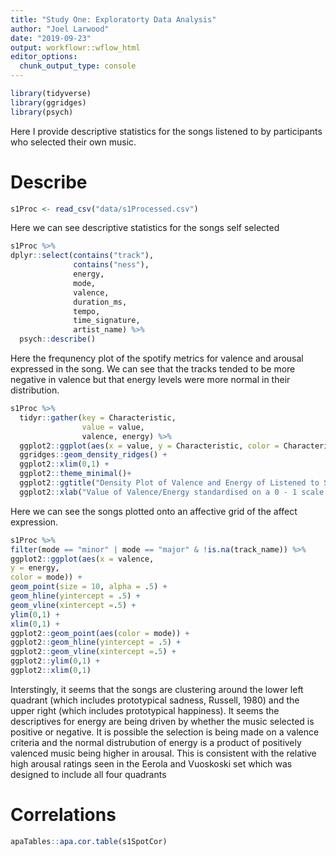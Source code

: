 ```yaml
---
title: "Study One: Exploratorty Data Analysis"
author: "Joel Larwood"
date: "2019-09-23"
output: workflowr::wflow_html
editor_options:
  chunk_output_type: console
---
```

```r
library(tidyverse)
library(ggridges)
library(psych)
```

Here I provide descriptive statistics for the songs listened to by participants who selected their own music. 

# Describe

```r
s1Proc <- read_csv("data/s1Processed.csv")
```


Here we can see descriptive statistics for the songs self selected
```r
s1Proc %>% 
dplyr::select(contains("track"),
              contains("ness"),
              energy,
              mode,
              valence,
              duration_ms,
              tempo,
              time_signature,
              artist_name) %>% 
  psych::describe()
```

Here the frequnency plot of the spotify metrics for valence and arousal expressed in the song. We can see that the tracks tended to be more negative in valence but that energy levels were more normal in their distribution. 
```r
s1Proc %>% 
  tidyr::gather(key = Characteristic,
                value = value,
                valence, energy) %>% 
  ggplot2::ggplot(aes(x = value, y = Characteristic, color = Characteristic, fill = Characteristic)) + 
  ggridges::geom_density_ridges() + 
  ggplot2::xlim(0,1) +
  ggplot2::theme_minimal()+ 
  ggplot2::ggtitle("Density Plot of Valence and Energy of Listened to Songs") + 
  ggplot2::xlab("Value of Valence/Energy standardised on a 0 - 1 scale. \nCloser to 0 is equal to less energy or less positive valence")

```

Here we can see the songs plotted onto an affective grid of the affect expression. 
```r
s1Proc %>% 
filter(mode == "minor" | mode == "major" & !is.na(track_name)) %>% 
ggplot2::ggplot(aes(x = valence,
y = energy,
color = mode)) +
geom_point(size = 10, alpha = .5) +
geom_hline(yintercept = .5) +
geom_vline(xintercept =.5) +
ylim(0,1) +
xlim(0,1) +
ggplot2::geom_point(aes(color = mode)) +
ggplot2::geom_hline(yintercept = .5) +
ggplot2::geom_vline(xintercept =.5) + 
ggplot2::ylim(0,1) + 
ggplot2::xlim(0,1)
```

Interstingly, it seems that the songs are clustering around the lower left quadrant (which includes prototypical sadness, Russell, 1980) and the upper right (which includes prototypical happiness). It seems the descriptives for energy are being driven by whether the music selected is positive or negative. It is possible the selection is being made on a valence criteria and the normal distrubution of energy is a product of positively valenced music being higher in arousal. This is consistent with the relative high arousal ratings seen in the Eerola and Vuoskoski set which was designed to include all four quadrants

# Correlations 

```r

apaTables::apa.cor.table(s1SpotCor)
```

